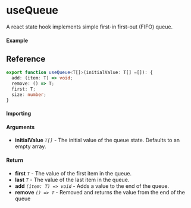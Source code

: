 
<Meta title="State/useQueue" component={Example} />

# useQueue

A react state hook implements simple first-in first-out (FIFO) queue.

#### Example

<Canvas>
  <Story story={Example} inline />
</Canvas>

## Reference

```ts
export function useQueue<T[]>(initialValue: T[] =[]): {
  add: (item: T) => void;
  remove: () => T;
  first: T;
  size: number;
}
```

#### Importing

<ImportPath />

#### Arguments

- **initialValue** _`T[]`_ - The initial value of the queue state. Defaults to an empty array.

#### Return

- **first** _`T`_ - The value of the first item in the queue.
- **last** _`T`_ - The value of the last item in the queue.
- **add** _`(item: T) => void`_ - Adds a value to the end of the queue.
- **remove** _`() => T`_ - Removed and returns the value from the end of the queue
